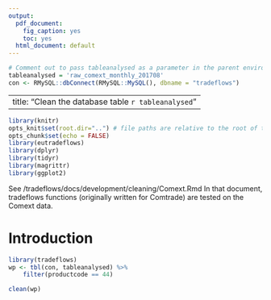 ```yaml
---
output:
  pdf_document: 
    fig_caption: yes
    toc: yes
  html_document: default
---
```

```r
# Comment out to pass tableanalysed as a parameter in the parent environment
tableanalysed = 'raw_comext_monthly_201708' 
con <- RMySQL::dbConnect(RMySQL::MySQL(), dbname = "tradeflows")
```
---
title: "Clean the database table `r tableanalysed`"
---

```r
library(knitr)
opts_knit$set(root.dir="..") # file paths are relative to the root of the project directory
opts_chunk$set(echo = FALSE)
library(eutradeflows)
library(dplyr)
library(tidyr)
library(magrittr)
library(ggplot2)
``` 


See /tradeflows/docs/development/cleaning/Comext.Rmd
In that document, tradeflows functions (originally written for Comtrade) 
are tested on the Comext data.


# Introduction
```r
library(tradeflows)
wp <- tbl(con, tableanalysed) %>% 
    filter(productcode == 44)

clean(wp)

```
    
